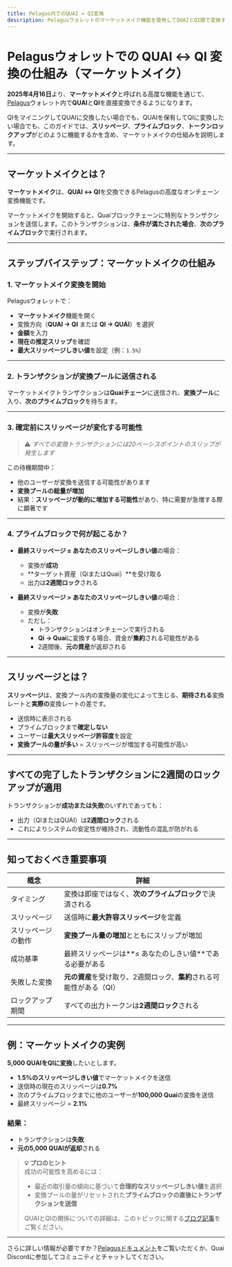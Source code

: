```yaml
---
title: Pelagus内でのQUAI ↔ QI変換
description: Pelagusウォレットのマーケットメイク機能を使用してQUAIとQI間で変換する方法を学びます。
---
```


# Pelagusウォレットでの QUAI ↔ QI 変換の仕組み（マーケットメイク）

**2025年4月16日**より、**マーケットメイク**と呼ばれる高度な機能を通じて、[Pelagus](https://pelaguswallet.io)ウォレット内で**QUAI**と**QI**を直接変換できるようになります。

QIをマイニングしてQUAIに交換したい場合でも、QUAIを保有してQIに変換したい場合でも、このガイドでは、**スリッページ**、**プライムブロック**、**トークンロックアップ**がどのように機能するかを含め、マーケットメイクの仕組みを説明します。

---

## マーケットメイクとは？

**マーケットメイク**は、**QUAI ↔ QI**を交換できるPelagusの高度なオンチェーン変換機能です。

マーケットメイクを開始すると、Quaiブロックチェーンに特別なトランザクションを送信します。このトランザクションは、**条件が満たされた場合**、**次のプライムブロック**で実行されます。

---

## ステップバイステップ：マーケットメイクの仕組み

### 1. マーケットメイク変換を開始

Pelagusウォレットで：

- **マーケットメイク**機能を開く
- 変換方向（**QUAI → QI** または **QI → QUAI**）を選択
- **金額**を入力
- **現在の推定スリップ**を確認
- **最大スリッページしきい値**を設定（例：`1.5%`）

---

### 2. トランザクションが変換プールに送信される

マーケットメイクトランザクションは**Quaiチェーン**に送信され、**変換プール**に入り、**次のプライムブロック**を待ちます。

---

### 3. 確定前にスリッページが変化する可能性

> ⚠️  *すべての変換トランザクションには20ベーシスポイントのスリップが発生します*

この待機期間中：

- 他のユーザーが変換を送信する可能性があります
- **変換プールの総量が増加**
- 結果：**スリッページが動的に増加する可能性**があり、特に需要が急増する際に顕著です

---

### 4. プライムブロックで何が起こるか？

- **最終スリッページ ≤ あなたのスリッページしきい値**の場合：
  - 変換が**成功**
  - **ターゲット資産（QiまたはQuai）**を受け取る
  - 出力は**2週間ロック**される

- **最終スリッページ > あなたのスリッページしきい値**の場合：
  - 変換が**失敗**
  - ただし：
    - トランザクションはオンチェーンで実行される
    - **Qi → Quai**に変換する場合、資金が**集約**される可能性がある
    - 2週間後、**元の資産**が返却される

---

## スリッページとは？

**スリッページ**は、変換プール内の変換量の変化によって生じる、**期待される**変換レートと**実際の**変換レートの差です。

- 送信時に表示される
- プライムブロックまで**確定しない**
- ユーザーは**最大スリッページ許容度**を設定
- **変換プールの量が多い** = スリッページが増加する可能性が高い

---

## すべての完了したトランザクションに2週間のロックアップが適用

トランザクションが**成功または失敗**のいずれであっても：

- 出力（QIまたはQUAI）は**2週間ロック**される
- これによりシステムの安定性が維持され、流動性の混乱が防がれる

---

## 知っておくべき重要事項

| 概念 | 詳細 |
|-----|------|
| タイミング | 変換は即座ではなく、**次のプライムブロック**で決済される |
| スリッページ | 送信時に**最大許容スリッページ**を定義 |
| スリッページの動作 | **変換プール量の増加**とともにスリップが増加 |
| 成功基準 | 最終スリッページは**≤ あなたのしきい値**である必要がある |
| 失敗した変換 | **元の資産**を受け取り、2週間ロック、**集約**される可能性がある（QI） |
| ロックアップ期間 | すべての出力トークンは**2週間ロック**される |

---

## 例：マーケットメイクの実例

**5,000 QUAIをQIに変換**したいとします。

- **1.5%のスリッページしきい値**でマーケットメイクを送信
- 送信時の現在のスリッページは**0.7%**
- 次のプライムブロックまでに他のユーザーが**100,000 Quai**の変換を送信
- 最終スリッページ = **2.1%**

### 結果：
- トランザクションは**失敗**
- **元の5,000 QUAIが返却**される

> **💡 プロのヒント**  
> 成功の可能性を高めるには：
> 
> - 最近の取引量の傾向に基づいて**合理的なスリッページしきい値**を選択  
> - 変換プールの量がリセットされた**プライムブロックの直後にトランザクションを送信**
>
> QUAIとQIの関係についての詳細は、このトピックに関する[ブログ記事](https://qu.ai/blog/maximizing-mining-strategy-in-quai-network-choosing-between-quai-and-qi-tokens/)をご覧ください。


---

さらに詳しい情報が必要ですか？[Pelagusドキュメント](https://pelaguswallet.io/docs/)をご覧いただくか、Quai Discordに参加してコミュニティとチャットしてください。